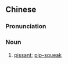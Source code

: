 {{also|鼠辈}}
==Chinese==
{{zh-forms|s=鼠辈}}

===Pronunciation===
{{zh-pron
|m=shǔbèi
|c=syu2 bui3
|cat=n
}}

===Noun===
{{zh-noun}}

# {{lb|zh|archaic}} [[pissant]]; [[pip-squeak]]